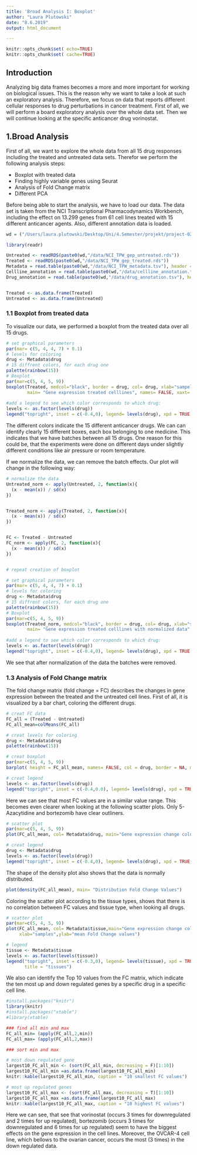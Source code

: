 ```yaml
---
title: 'Broad Analysis I: Boxplot'
author: "Laura Plutowski"
date: "8.6.2019"
output: html_document 

---
```

```r
knitr::opts_chunk$set( echo=TRUE)
knitr::opts_chunk$set( cache=TRUE)
```

## Introduction 

Analyzing big data frames becomes a more and more important for working on biological issues. This is the reason why we want to take a look at such an exploratory analysis. 
Therefore, we focus on data that reports different cellular responses to drug perturbations in cancer treatment. First of all, we will perform a board exploratory analysis over the whole data set. Then we will continue looking at the specific anticancer drug vorinostat.  


## 1.Broad Analysis 

First of all, we want to explore the whole data from all 15 drug responses including the treated and untreated data sets. Therefor we perform the following analysis steps:

- Boxplot with treated data 
- Finding highly variable genes using Seurat
- Analysis of Fold Change matrix 
- Different PCA 

Before being able to start the analysis, we have to load our data. The data set is taken from the NCI Transcriptional Pharmacodynamics Workbench, including the effect on 13.299 genes from 61 cell lines treated with 15 different anticancer agents. Also, different annotation data is loaded.

```r
wd = ("/Users/laura.plutowski/Desktop/Uni/4.Semester/projekt/project-02-group-05")
``` 

```r
library(readr)

Untreated <- readRDS(paste0(wd,"/data/NCI_TPW_gep_untreated.rds"))
Treated <- readRDS(paste0(wd,"/data/NCI_TPW_gep_treated.rds"))
Metadata = read.table(paste0(wd,"/data/NCI_TPW_metadata.tsv"), header = TRUE, sep ="\t", stringsAsFactors = TRUE)
Cellline_annotation = read.table(paste0(wd,"/data/cellline_annotation.tsv"), header = TRUE, sep ="\t", stringsAsFactors = TRUE)
Drug_annotation = read.table(paste0(wd,"/data/drug_annotation.tsv"), header = TRUE, sep ="\t", stringsAsFactors = TRUE)


Treated <- as.data.frame(Treated)
Untreated <- as.data.frame(Untreated)

```



### 1.1 Boxplot from treated data 

To visualize our data, we performed a boxplot from the treated data over all 15 drugs. 

```r
# set graphical parameters 
par(mar= c(5, 4, 4, 7) + 0.1)
# levels for coloring 
drug <- Metadata$drug
# 15 diffrent colors, for each drug one
palette(rainbow(15))
# Boxplot 
par(mar=c(5, 4, 5, 9))
boxplot(Treated, medcol="black", border = drug, col= drug, xlab="sampels", ylab="gene expression",
        main= "Gene expression treated celllines", names= FALSE, xaxt= "n", boxwex=1, boxlty =0)
    
#add a legend to see which color corresponds to which drug:
levels <- as.factor(levels(drug))
legend("topright", inset = c(-0.4,0), legend= levels(drug), xpd = TRUE, pch=19, col = levels, title = "drugs")
```

The different colors indicate the 15 different anticancer drugs. We can can identify clearly 15 different boxes, each box belonging to one medicine. This indicates that we have batches between all 15 drugs. One reason for this could be, that the experiments were done on different days under slightly different conditions like air pressure or room temperature. 

If we normalize the data, we can remove the batch effects. Our plot will change in the following way: 

```r
# normalize the data 
Untreated_norm <- apply(Untreated, 2, function(x){
  (x - mean(x)) / sd(x)
})


Treated_norm <- apply(Treated, 2, function(x){
  (x - mean(x)) / sd(x)
})


FC <- Treated - Untreated
FC_norm <- apply(FC, 2, function(x){
  (x - mean(x)) / sd(x)
})


# repeat creation of boxplot 

# set graphical parameters 
par(mar= c(5, 4, 4, 7) + 0.1)
# levels for coloring 
drug <- Metadata$drug
# 15 diffrent colors, for each drug one
palette(rainbow(15))
# Boxplot 
par(mar=c(5, 4, 5, 9))
boxplot(Treated_norm, medcol="black", border = drug, col= drug, xlab="sampels", ylab="gene expression",
        main= "Gene expression treated celllines with normalized data", names= FALSE, xaxt= "n", boxwex=1, boxlty =0)
    
#add a legend to see which color corresponds to which drug:
levels <- as.factor(levels(drug))
legend("topright", inset = c(-0.4,0), legend= levels(drug), xpd = TRUE, pch=19, col = levels, title = "drugs")
```

We see that after normalization of the data the batches were removed. 

### 1.3 Analysis of Fold Change matrix 

The fold change matrix (fold change = FC) describes the changes in gene expression between the treated and the untreated cell lines. First of all, it is visualized by a bar chart, coloring the different drugs.

```r
# creat FC data 
FC_all = (Treated - Untreated)
FC_all_mean=colMeans(FC_all)

# creat levels for coloring 
drug <- Metadata$drug
palette(rainbow(15))

# creat boxplot
par(mar=c(5, 4, 5, 9))
barplot( height = FC_all_mean, names= FALSE, col = drug, border = NA, main= "         Changes in gene expression by treatment with 15 anticancer durgs", xlab="sampels", ylab="mean Fold Change values")

# creat legend 
levels <- as.factor(levels(drug))
legend("topright", inset = c(-0.4,0.0), legend= levels(drug), xpd = TRUE, pch=19, col = levels, title = "drugs")
```

Here we can see that most FC values are in a similar value range. This becomes even clearer when looking at the following scatter plots. Only 5-Azacytidine and bortezomib have clear outliners. 

```r
# scatter plot
par(mar=c(5, 4, 5, 9))
plot(FC_all_mean, col= Metadata$drug, main="Gene expression change colored by drugs",xlab="samples",ylab="mean Fold Change values")

# creat legend 
drug <- Metadata$drug
levels <- as.factor(levels(drug))
legend("topright", inset = c(-0.4,0), legend= levels(drug), xpd = TRUE, pch=19, col = levels, title = "drugs")
```

The shape of the density plot also shows that the data is normally distributed. 

```r
plot(density(FC_all_mean), main= "Distribution Fold Change Values")
```

Coloring the scatter plot according to the tissue types, shows that there is no correlation between FC values and tissue type, when looking all drugs.

``` r
# scatter plot
par(mar=c(5, 4, 5, 9))
plot(FC_all_mean, col= Metadata$tissue,main="Gene expression change colored by drugs",
     xlab="samples",ylab="mean Fold Change values")

# legend 
tissue <- Metadata$tissue
levels <- as.factor(levels(tissue))
legend("topright", inset = c(-0.3,0), legend= levels(tissue), xpd = TRUE, pch=19, col = levels, 
       title = "tissues")
```

We also can identify the Top 10 values from the FC matrix, which indicate the ten most up and down regulated genes by a specific drug in a specific cell line. 

``` r
#install.packages("knitr")
library(knitr)
#install.packages("xtable")
#library(xtable)
```

```r

### find all min and max 
FC_all_min= (apply(FC_all,2,min))
FC_all_max= (apply(FC_all,2,max))

### sort min and max 

# most down regulated gene
largest10_FC_all_min <- (sort(FC_all_min, decreasing = F)[1:10])
largest10_FC_all_min =as.data.frame(largest10_FC_all_min)
knitr::kable(largest10_FC_all_min, caption = "10 smallest FC values")

# most up regulated genes 
largest10_FC_all_max <- (sort(FC_all_max, decreasing = T)[1:10])
largest10_FC_all_max =as.data.frame(largest10_FC_all_max)
knitr::kable(largest10_FC_all_max, caption = "10 highest FC values")
```

Here we can see, that see that vorinostat (occurs 3 times for downregulated and 2 times for up regulated), bortezomib (occurs 3 times for downregulated and 6 times for up regulated) seem to have the biggest effects on the gene expression in the cell lines. Moreover, the OVCAR-4 cell line, which bellows to the ovarian cancer, occurs the most (3 times) in the down regulated data. 


